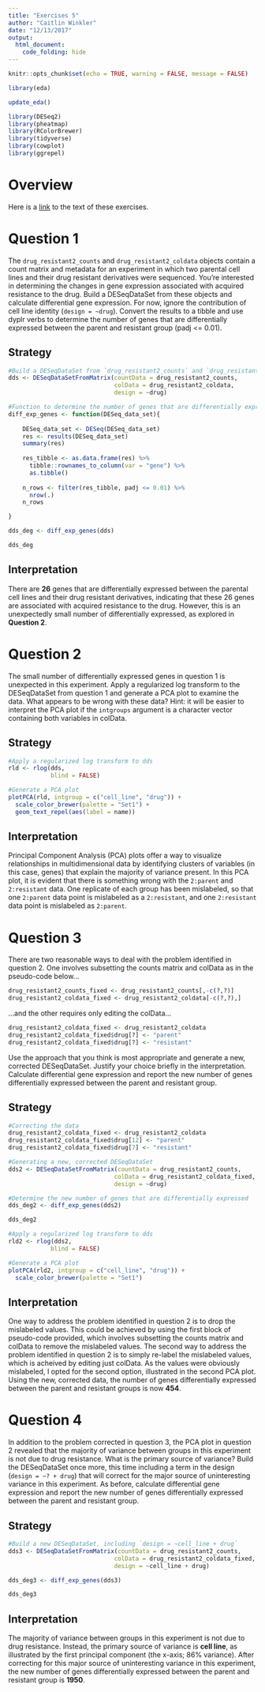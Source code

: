 ```yaml
---
title: "Exercises 5"
author: "Caitlin Winkler"
date: "12/13/2017"
output:
  html_document:
    code_folding: hide
---
```


```r
knitr::opts_chunk$set(echo = TRUE, warning = FALSE, message = FALSE)
```

```r

library(eda)

update_eda()

library(DESeq2)
library(pheatmap)
library(RColorBrewer)
library(tidyverse)
library(cowplot)
library(ggrepel)

```


# Overview

Here is a [link](https://raw.githubusercontent.com/rnabioco/eda/master/vignettes/exercises-5.Rmd) to the text of these exercises.

# Question 1

The `drug_resistant2_counts` and `drug_resistant2_coldata` objects contain a count matrix and metadata for an experiment in which two parental cell lines and their drug resistant derivatives were sequenced. You're interested in determining the changes in gene expression associated with acquired resistance to the drug. Build a DESeqDataSet from these objects and calculate differential gene expression. For now, ignore the contribution of cell line identity (`design = ~drug`). Convert the results to a tibble and use dyplr verbs to determine the number of genes that are differentially expressed between the parent and resistant group (padj <= 0.01).

## Strategy

```r

#Build a DESeqDataSet from `drug_resistant2_counts` and `drug_resistant2_coldata` objects
dds <- DESeqDataSetFromMatrix(countData = drug_resistant2_counts, 
                              colData = drug_resistant2_coldata,
                              design = ~drug)

#Function to determine the number of genes that are differentially expressed
diff_exp_genes <- function(DESeq_data_set){
  
    DESeq_data_set <- DESeq(DESeq_data_set)
    res <- results(DESeq_data_set) 
    summary(res)
    
    res_tibble <- as.data.frame(res) %>% 
      tibble::rownames_to_column(var = "gene") %>% 
      as.tibble()
    
    n_rows <- filter(res_tibble, padj <= 0.01) %>% 
      nrow(.)
    n_rows

}

dds_deg <- diff_exp_genes(dds)

dds_deg

```

## Interpretation

There are **26** genes that are differentially expressed between the parental cell lines and their drug resistant derivatives, indicating that these 26 genes are associated with acquired resistance to the drug. However, this is an unexpectedly small number of differentially expressed, as explored in **Question 2**.

# Question 2

The small number of differentially expressed genes in question 1 is unexpected in this experiment. Apply a regularized log transform to the DESeqDataSet from question 1 and generate a PCA plot to examine the data. What appears to be wrong with these data? Hint: it will be easier to interpret the PCA plot if the `intgroups` argument is a character vector containing both variables in colData.

## Strategy

```r

#Apply a regularized log transform to dds
rld <- rlog(dds,
            blind = FALSE)

#Generate a PCA plot
plotPCA(rld, intgroup = c("cell_line", "drug")) +
  scale_color_brewer(palette = "Set1") +
  geom_text_repel(aes(label = name))

```

## Interpretation

Principal Component Analysis (PCA) plots offer a way to visualize relationships in multidimensional data by identifying clusters of variables (in this case, genes) that explain the majority of variance present. In this PCA plot, it is evident that there is something wrong with the `2:parent` and `2:resistant` data. One replicate of each group has been mislabeled, so that one `2:parent` data point is mislabeled as a `2:resistant`, and one `2:resistant` data point is mislabeled as `2:parent`.

# Question 3

There are two reasonable ways to deal with the problem identified in question 2. One involves subsetting the counts matrix and colData as in the pseudo-code below...
``` r
drug_resistant2_counts_fixed <- drug_resistant2_counts[,-c(?,?)]
drug_resistant2_coldata_fixed <- drug_resistant2_coldata[-c(?,?),]
```
...and the other requires only editing the colData...
``` r
drug_resistant2_coldata_fixed <- drug_resistant2_coldata
drug_resistant2_coldata_fixed$drug[?] <- "parent"
drug_resistant2_coldata_fixed$drug[?] <- "resistant"
```
Use the approach that you think is most appropriate and generate a new, corrected DESeqDataSet. Justify your choice briefly in the interpretation. Calculate differential gene expression and report the new number of genes differentially expressed between the parent and resistant group.

## Strategy

```r

#Correcting the data
drug_resistant2_coldata_fixed <- drug_resistant2_coldata
drug_resistant2_coldata_fixed$drug[12] <- "parent"
drug_resistant2_coldata_fixed$drug[7] <- "resistant"

#Generating a new, corrected DESeqDataSet
dds2 <- DESeqDataSetFromMatrix(countData = drug_resistant2_counts, 
                              colData = drug_resistant2_coldata_fixed,
                              design = ~drug)

#Determine the new number of genes that are differentially expressed
dds_deg2 <- diff_exp_genes(dds2)

dds_deg2

#Apply a regularized log transform to dds
rld2 <- rlog(dds2,
            blind = FALSE)

#Generate a PCA plot
plotPCA(rld2, intgroup = c("cell_line", "drug")) +
  scale_color_brewer(palette = "Set1")

```

## Interpretation

One way to address the problem identified in question 2 is to drop the mislabeled values. This could be achieved by using the first block of pseudo-code provided, which involves subsetting the counts matrix and colData to remove the mislabeled values. The second way to address the problem identified in question 2 is to simply re-label the mislabeled values, which is acheived by editing just colData. As the values were obviously mislabeled, I opted for the second option, illustrated in the second PCA plot. Using the new, corrected data, the number of genes differentially expressed between the parent and resistant groups is now **454**.

# Question 4

In addition to the problem corrected in question 3, the PCA plot in question 2 revealed that the majority of variance between groups in this experiment is not due to drug resistance. What is the primary source of variance? Build the DESeqDataSet once more, this time including a term in the design (`design = ~? + drug`) that will correct for the major source of uninteresting variance in this experiment. As before, calculate differential gene expression and report the new number of genes differentially expressed between the parent and resistant group.

## Strategy

```r

#Build a new DESeqDataSet, including `design = ~cell_line + drug`
dds3 <- DESeqDataSetFromMatrix(countData = drug_resistant2_counts, 
                              colData = drug_resistant2_coldata_fixed,
                              design = ~cell_line + drug)

dds_deg3 <- diff_exp_genes(dds3)

dds_deg3

```

## Interpretation

The majority of variance between groups in this experiment is not due to drug resistance. Instead, the primary source of variance is **cell line**, as illustrated by the first principal component (the x-axis; 86% variance). After correcting for this major source of uninteresting variance in this experiment, the new number of genes differentially expressed between the parent and resistant group is **1950**.